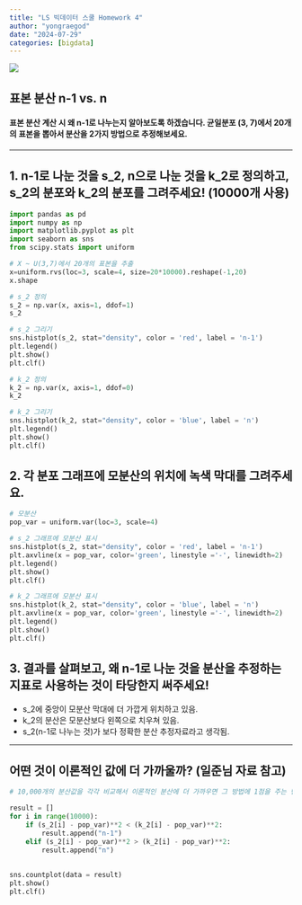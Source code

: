 ```yaml
---
title: "LS 빅데이터 스쿨 Homework 4"
author: "yongraegod"
date: "2024-07-29"
categories: [bigdata]
---
```

![](damgom4.jpg)

## 표본 분산 n-1 vs. n

#### 표본 분산 계산 시 왜 n-1로 나누는지 알아보도록 하겠습니다. 균일분포 (3, 7)에서 20개의 표본을 뽑아서 분산을 2가지 방법으로 추정해보세요.

***

## 1. n-1로 나눈 것을 s_2, n으로 나눈 것을 k_2로 정의하고, s_2의 분포와 k_2의 분포를 그려주세요! (10000개 사용)
```python
import pandas as pd
import numpy as np
import matplotlib.pyplot as plt
import seaborn as sns
from scipy.stats import uniform

# X ~ U(3,7)에서 20개의 표본을 추출
x=uniform.rvs(loc=3, scale=4, size=20*10000).reshape(-1,20)
x.shape

# s_2 정의
s_2 = np.var(x, axis=1, ddof=1)
s_2

# s_2 그리기
sns.histplot(s_2, stat="density", color = 'red', label = 'n-1')
plt.legend()
plt.show()
plt.clf()
```

```python
# k_2 정의
k_2 = np.var(x, axis=1, ddof=0)
k_2

# k_2 그리기
sns.histplot(k_2, stat="density", color = 'blue', label = 'n')
plt.legend()
plt.show()
plt.clf()
```

## 2. 각 분포 그래프에 모분산의 위치에 녹색 막대를 그려주세요.
```python
# 모분산
pop_var = uniform.var(loc=3, scale=4)

# s_2 그래프에 모분산 표시
sns.histplot(s_2, stat="density", color = 'red', label = 'n-1')
plt.axvline(x = pop_var, color='green', linestyle ='-', linewidth=2)
plt.legend()
plt.show()
plt.clf()
```
```python
# k_2 그래프에 모분산 표시
sns.histplot(k_2, stat="density", color = 'blue', label = 'n')
plt.axvline(x = pop_var, color='green', linestyle ='-', linewidth=2)
plt.legend()
plt.show()
plt.clf()
```


## 3. 결과를 살펴보고, 왜 n-1로 나눈 것을 분산을 추정하는 지표로 사용하는 것이 타당한지 써주세요!

- s_2에 중앙이 모분산 막대에 더 가깝게 위치하고 있음.
- k_2의 분산은 모분산보다 왼쪽으로 치우쳐 있음.
- s_2(n-1로 나누는 것)가 보다 정확한 분산 추정자료라고 생각됨.

***

## 어떤 것이 이론적인 값에 더 가까울까? (일준님 자료 참고)
```python
# 10,000개의 분산값을 각각 비교해서 이론적인 분산에 더 가까우면 그 방법에 1점을 주는 반복문.

result = []
for i in range(10000):
    if (s_2[i] - pop_var)**2 < (k_2[i] - pop_var)**2:
        result.append("n-1")
    elif (s_2[i] - pop_var)**2 > (k_2[i] - pop_var)**2:
        result.append("n")
        
        
sns.countplot(data = result)
plt.show()
plt.clf()
```

